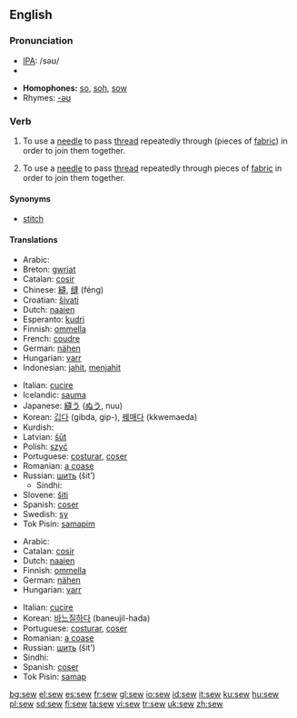 ==English==

===Pronunciation===
*[[w:IPA|IPA]]: /səʊ/
*{{audio|en-us-sew.ogg|Audio (US)}}

*'''Homophones:''' [[so]], [[soh]], [[sow]]
*Rhymes: [[Rhymes:English:-əʊ|-əʊ]]

===Verb===
{{irregverb|'''to sew'''|'''[[sews]]'''|'''[[sewed]]'''|'''[[sewn]] '''or''' [[sewed]]'''|'''[[sewing]]'''}}

# {{transitive}} To use a [[needle]] to pass [[thread]] repeatedly through (pieces of [[fabric]]) in order to join them together.
# {{intransitive}} To use a [[needle]] to pass [[thread]] repeatedly through pieces of [[fabric]] in order to join them together.

====Synonyms====
*[[stitch]]

====Translations====
{{trans-top|(transitive) use a needle}}
*Arabic: {{ARchar|[[خيط]]}} {{IPAchar|(χéyyaʈa)}}
*Breton: [[gwriat]]
*Catalan: [[cosir]]
*Chinese: [[縫]], [[缝]] (féng)
*Croatian: [[šivati]]
*Dutch: [[naaien]]
*Esperanto: [[kudri]]
*Finnish: [[ommella]]
*French: [[coudre]]
*German: [[nähen]]
*Hungarian: [[varr]]
*Indonesian: [[jahit]], [[jahit|menjahit]]
{{trans-mid}}
*Italian: [[cucire]]
*Icelandic: [[sauma]]
*Japanese: [[縫う]] ([[ぬう]], nuu)
*Korean: [[깁다]] (gibda, gip-), [[꿰매다]] (kkwemaeda)
*Kurdish: {{KUchar|[[دوورین]]}}
*Latvian: [[šūt]]
*Polish: [[szyć]]
*Portuguese: [[costurar]], [[coser]]
*Romanian: [[a coase]]
*Russian: [[шить]] (šit’)
**Sindhi: {{SDchar|[[سِبَڻُ]]}}
*Slovene: [[šiti]]
*Spanish: [[coser]]
*Swedish: [[sy]]
*Tok Pisin: [[samapim]]
{{trans-bottom}}

{{trans-top|(intransitive) use a needle}}
*Arabic: {{ARchar|[[خاط]]}} {{IPAchar|(χāʈa)}}
*Catalan: [[cosir]]
*Dutch: [[naaien]]
*Finnish: [[ommella]]
*German: [[nähen]]
*Hungarian: [[varr]]
{{trans-mid}}
*Italian: [[cucire]]
*Korean: [[바느질하다]] (baneujil-hada)
*Portuguese: [[costurar]], [[coser]]
*Romanian: [[a coase]]
*Russian: [[шить]] (šit’)
*Sindhi: {{SDchar|[[سِبَڻُ]]}}
*Spanish: [[coser]]
*Tok Pisin: [[samap]]
{{trans-bottom}}

[[bg:sew]]
[[el:sew]]
[[es:sew]]
[[fr:sew]]
[[gl:sew]]
[[io:sew]]
[[id:sew]]
[[it:sew]]
[[ku:sew]]
[[hu:sew]]
[[pl:sew]]
[[sd:sew]]
[[fi:sew]]
[[ta:sew]]
[[vi:sew]]
[[tr:sew]]
[[uk:sew]]
[[zh:sew]]